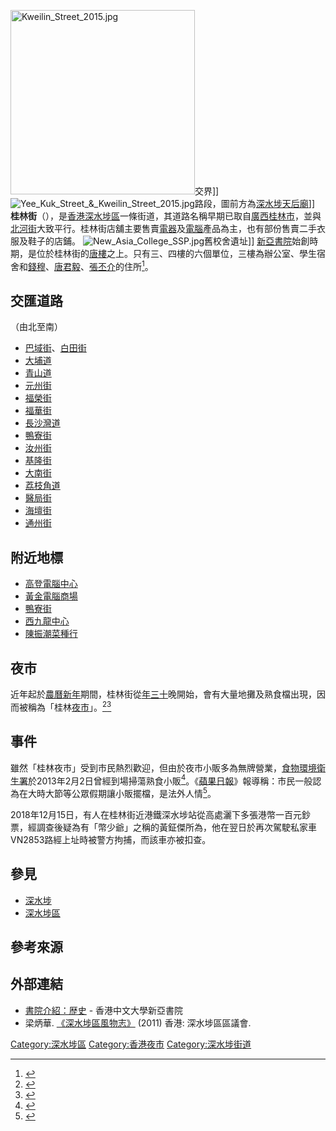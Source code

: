 {{Infobox Hong Kong Road
|   中文街道名稱    =  桂林街
|   英文街道名稱    =  Kweilin Street
|   圖片    =  Sham Shui Poview1 20070922.jpg
|   圖片寬度    = 290px
|   圖片說明    = 桂林街鄰近[[鴨寮街|鴨寮街]]路段
|   路段總長度    =  820m
|   車速限制    =  
|   行車線數量    =  2
|   所在地區    =  [[九龍|九龍]][[深水埗區|深水埗區]]
|   起點    =  [[深水埗|深水埗]][[通州街|通州街]]
|   終點    =  [[石硤尾|石硤尾]][[巴域街|巴域街]]
|   行人專用區 = [[鴨寮街|鴨寮街]]至[[福華街|福華街]]
|   道路命名日期    =  
|   命名文件    =  
|   道路動工日期    =  
|   道路興建計劃    =  
|   道路舊名資料    =  
|   通車日期    = 1920年代
}}
[[File:Kweilin_Street_2015.jpg|295px]]交界]]
[[File:Yee_Kuk_Street_&_Kweilin_Street_2015.jpg|thumb]]路段，圖前方為[[深水埗天后廟|深水埗天后廟]]]]
'''桂林街'''（{{lang-en|'''Kweilin Street'''}}），是[[香港|香港]][[深水埗區|深水埗區]]一條街道，其道路名稱早期已取自[[廣西|廣西]][[桂林市|桂林市]]，並與[[北河街|北河街]]大致平行。桂林街店舖主要售賣[[電器|電器]]及[[電腦|電腦]]產品為主，也有部份售賣二手衣服及鞋子的店鋪。
[[File:New_Asia_College_SSP.jpg|thumb]]舊校舍遺址]]
[[新亞書院|新亞書院]]始創時期，是位於桂林街的[[唐樓|唐樓]]之上。只有三、四樓的六個單位，三樓為辦公室、學生宿舍和[[錢穆|錢穆]]、[[唐君毅|唐君毅]]、[[張丕介|張丕介]]的住所<ref>{{cite news|url=http://www.na.cuhk.edu.hk/index.php?option=com_content&view=article&id=46&Itemid=49&lang=tw|title=桂林街的新亞書院 緬懷桂林街時期的新亞書院|last=|first=|coauthors=|date=2006-10-07|publisher=[[新亞書院|新亞書院]]|newspaper=[[明報周刊|明報周刊]]|accessdate=2012-08-06}}{{dead link|date=2018年3月 |bot=InternetArchiveBot |fix-attempted=yes }}</ref>。

==交匯道路==
（由北至南）
*[[巴域街|巴域街]]、[[白田街|白田街]]
*[[大埔道|大埔道]]
*[[青山道|青山道]]
*[[元州街|元州街]]
*[[福榮街|福榮街]]
*[[福華街|福華街]]
*[[長沙灣道|長沙灣道]]
*[[鴨寮街|鴨寮街]]
*[[汝州街|汝州街]]
*[[基隆街_(香港)|基隆街]]
*[[大南街|大南街]]
*[[荔枝角道|荔枝角道]]
*[[醫局街|醫局街]]
*[[海壇街|海壇街]]
*[[通州街|通州街]]

==附近地標==
*[[高登電腦中心|高登電腦中心]]
*[[黃金大廈|黃金電腦商場]]
*[[鴨寮街|鴨寮街]]
*[[西九龍中心|西九龍中心]]
*[[陳振潮菜種行|陳振潮菜種行]]

==夜市==
近年起於[[農曆新年|農曆新年]]期間，桂林街從[[年三十|年三十]]晚開始，會有大量地攤及熟食檔出現，因而被稱為「桂林[[夜市|夜市]]」。<ref>{{cite web|url=http://blog.ulifestyle.com.hk/blogger/qqlee2000/2014/02/%E3%80%8C%E6%A1%82%E6%9E%97%E5%A4%9C%E5%B7%BF%E3%80%8D%E6%B7%B1%E6%B0%B4%E5%9F%97%E8%BE%B2%E6%9B%86%E6%96%B0%E5%B9%B4%E6%8E%83%E8%A1%97%E5%A4%A0%E9%81%8E%E7%99%AE/9&|title=「桂林夜市」深水埗農曆新年掃街體驗|publisher=Blog.ULifestyle.com.hk|accessdate=2014-02-03}}{{dead link|date=2018年1月 |bot=InternetArchiveBot |fix-attempted=yes }}</ref><ref>{{cite web|url=http://hk.apple.nextmedia.com/news/art/20140201/18612136|title=桂林街新年夜市　地道小吃重現|publisher=蘋果日報|accessdate=2014-02-01|archive-date=2014-03-01|archive-url=https://web.archive.org/web/20140301130804/http://hk.apple.nextmedia.com/news/art/20140201/18612136|dead-url=no}}</ref>

==事件==
雖然「桂林夜市」受到市民熱烈歡迎，但由於夜市小販多為無牌營業，[[食物環境衛生署|食物環境衛生署]]於2013年2月2日曾經到場掃蕩熟食小販<ref>{{cite web|url=http://orientaldaily.on.cc/cnt/news/20140203/00176_035.html|title=「桂林街夜市」 掃蕩惹鼓譟|publisher=東方日報|accessdate=2014-02-02|archive-date=2016-02-12|archive-url=https://web.archive.org/web/20160212235148/http://orientaldaily.on.cc/cnt/news/20140203/00176_035.html|dead-url=no}}</ref>。《[[蘋果日報|蘋果日報]]》報導稱：市民一般認為在大時大節等公眾假期讓小販擺檔，是法外人情<ref>{{cite web|title=【蘋民直擊】食環掃深水埗「桂林夜市」|url=http://hk.apple.nextmedia.com/realtime/news/20140202/52150684|publisher=蘋果日報|date=2014-02-02|quote=但港人一般認為，過年過節一連幾日公眾假期讓小販擺檔，是法外人情|accessdate=2014-09-23|archive-date=2014-06-21|archive-url=https://web.archive.org/web/20140621161436/http://hk.apple.nextmedia.com/realtime/news/20140202/52150684|dead-url=no}}</ref>。

2018年12月15日，有人在桂林街近港鐵深水埗站從高處灑下多張港幣一百元鈔票，經調查後疑為有「幣少爺」之稱的黃鉦傑所為，他在翌日於再次駕駛私家車VN2853路經上址時被警方拘捕，而該車亦被扣查。

==參見==
*[[深水埗|深水埗]]
*[[深水埗區|深水埗區]]

==參考來源==
{{Reflist}}

==外部連結==
{{Commonscat|Kweilin Street|桂林街}}
* [http://www.na.cuhk.edu.hk/zh-hk/aboutnewasia-zhhk/history-zhhk.aspx 書院介紹：歴史] {{Wayback|url=http://www.na.cuhk.edu.hk/zh-hk/aboutnewasia-zhhk/history-zhhk.aspx |date=20181011013622 }} - 香港中文大學新亞書院
* 梁炳華. [https://www.districtcouncils.gov.hk/ssp/tc_chi/links/files/HERITAGE%20OF%20THE%20SSP%20DISTRICT%20HK%202011.pdf 《深水埗區風物志》] {{Wayback|url=https://www.districtcouncils.gov.hk/ssp/tc_chi/links/files/HERITAGE%20OF%20THE%20SSP%20DISTRICT%20HK%202011.pdf |date=20181009061452 }}(2011) 香港: 深水埗區區議會. 

[[Category:深水埗區|Category:深水埗區]]
[[Category:香港夜市|Category:香港夜市]]
[[Category:深水埗街道|Category:深水埗街道]]